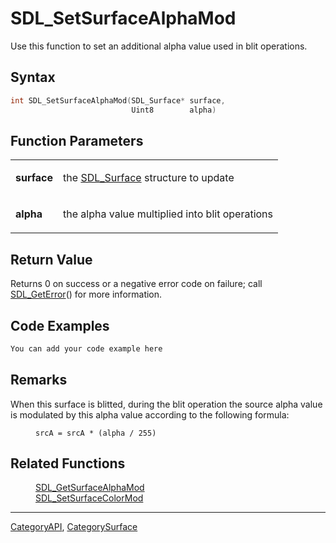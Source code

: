 
= SDL_SetSurfaceAlphaMod =
Use this function to set an additional alpha value used in blit operations.


== Syntax ==
<syntaxhighlight lang='c++'>
int SDL_SetSurfaceAlphaMod(SDL_Surface* surface,
                           Uint8        alpha)
</syntaxhighlight>

== Function Parameters ==
{|
|'''surface'''
|the [[SDL_Surface]] structure to update
|-
|'''alpha'''
|the alpha value multiplied into blit operations
|}

== Return Value ==
Returns 0 on success or a negative error code on failure; call [[SDL_GetError]]() for more information.

== Code Examples ==
<syntaxhighlight lang='c++'>
You can add your code example here
</syntaxhighlight>

== Remarks ==
When this surface is blitted, during the blit operation the source alpha value is modulated by this alpha value according to the following formula:
:<code>srcA = srcA * (alpha / 255)</code>

== Related Functions ==
:[[SDL_GetSurfaceAlphaMod]]
:[[SDL_SetSurfaceColorMod]]

----
[[CategoryAPI]], [[CategorySurface]]
